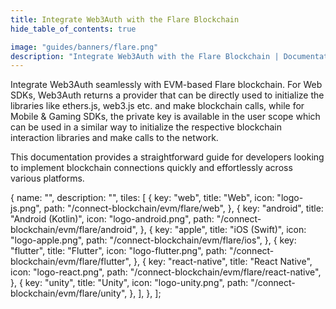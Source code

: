 ```yaml
---
title: Integrate Web3Auth with the Flare Blockchain
hide_table_of_contents: true

image: "guides/banners/flare.png"
description: "Integrate Web3Auth with the Flare Blockchain | Documentation - Web3Auth"
---
```



<SEO
  title="Integrate Web3Auth with the Flare Blockchain"
  description="Integrate Web3Auth with the Flare Blockchain | Documentation - Web3Auth"
  image="https://web3auth.io/docs/guides/banners/flare.png"
  slug="/connect-blockchain/evm/flare"
/>

Integrate Web3Auth seamlessly with EVM-based Flare blockchain. For Web SDKs, Web3Auth returns a
provider that can be directly used to initialize the libraries like ethers.js, web3.js etc. and make
blockchain calls, while for Mobile & Gaming SDKs, the private key is available in the user scope
which can be used in a similar way to initialize the respective blockchain interaction libraries and
make calls to the network.

This documentation provides a straightforward guide for developers looking to implement blockchain
connections quickly and effortlessly across various platforms.

  {
    name: "",
    description: "",
    tiles: [
      {
        key: "web",
        title: "Web",
        icon: "logo-js.png",
        path: "/connect-blockchain/evm/flare/web",
      },
      {
        key: "android",
        title: "Android (Kotlin)",
        icon: "logo-android.png",
        path: "/connect-blockchain/evm/flare/android",
      },
      {
        key: "apple",
        title: "iOS (Swift)",
        icon: "logo-apple.png",
        path: "/connect-blockchain/evm/flare/ios",
      },
      {
        key: "flutter",
        title: "Flutter",
        icon: "logo-flutter.png",
        path: "/connect-blockchain/evm/flare/flutter",
      },
      {
        key: "react-native",
        title: "React Native",
        icon: "logo-react.png",
        path: "/connect-blockchain/evm/flare/react-native",
      },
      {
        key: "unity",
        title: "Unity",
        icon: "logo-unity.png",
        path: "/connect-blockchain/evm/flare/unity",
      },
    ],
  },
];

<Tiles tileGroups={Flare} />

